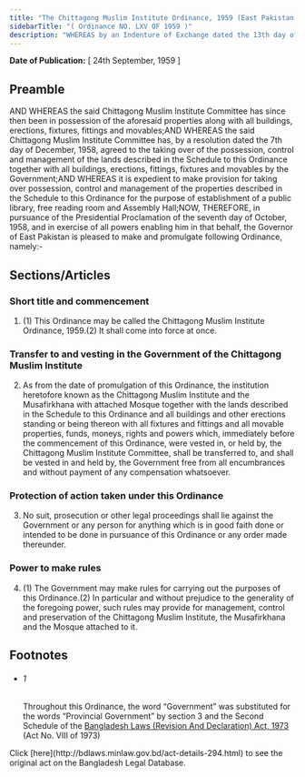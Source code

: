 ```yaml
---
title: "The Chittagong Muslim Institute Ordinance, 1959 (East Pakistan Ordinance)"
sidebarTitle: "( Ordinance NO. LXV OF 1959 )"
description: "WHEREAS by an Indenture of Exchange dated the 13th day of December, 1946, executed by the Chittagong Muslim Institute Committee and the Governor of Bengal, the properties described in the Schedule to this Ordinance were conveyed to the said Chittagong Muslim Institute Committee; 1♣"
---
```


**Date of Publication:** [ 24th September, 1959 ]

## Preamble

AND WHEREAS the said Chittagong Muslim Institute Committee has since then been in possession of the aforesaid properties along with all buildings, erections, fixtures, fittings and movables;AND WHEREAS the said Chittagong Muslim Institute Committee has, by a resolution dated the 7th day of December, 1958, agreed to the taking over of the possession, control and management of the lands described in the Schedule to this Ordinance together with all buildings, erections, fittings, fixtures and movables by the Government;AND WHEREAS it is expedient to make provision for taking over possession, control and management of the properties described in the Schedule to this Ordinance for the purpose of establishment of a public library, free reading room and Assembly Hall;NOW, THEREFORE, in pursuance of the Presidential Proclamation of the seventh day of October, 1958, and in exercise of all powers enabling him in that behalf, the Governor of East Pakistan is pleased to make and promulgate following Ordinance, namely:-

## Sections/Articles

### Short title and commencement

1. (1) This Ordinance may be called the Chittagong Muslim Institute Ordinance, 1959.(2) It shall come into force at once.

### Transfer to and vesting in the Government of the Chittagong Muslim Institute

2. As from the date of promulgation of this Ordinance, the institution heretofore known as the Chittagong Muslim Institute and the Musafirkhana with attached Mosque together with the lands described in the Schedule to this Ordinance and all buildings and other erections standing or being thereon with all fixtures and fittings and all movable properties, funds, moneys, rights and powers which, immediately before the commencement of this Ordinance, were vested in, or held by, the Chittagong Muslim Institute Committee, shall be transferred to, and shall be vested in and held by, the Government free from all encumbrances and without payment of any compensation whatsoever.

### Protection of action taken under this Ordinance

3. No suit, prosecution or other legal proceedings shall lie against the Government or any person for anything which is in good faith done or intended to be done in pursuance of this Ordinance or any order made thereunder.

### Power to make rules

4. (1) The Government may make rules for carrying out the purposes of this Ordinance.(2) In particular and without prejudice to the generality of the foregoing power, such rules may provide for management, control and preservation of the Chittagong Muslim Institute, the Musafirkhana and the Mosque attached to it.

## Footnotes

- ###### 1

  Throughout this Ordinance, the word “Government” was substituted for the words “Provincial Government” by section 3 and the Second Schedule of the [Bangladesh Laws (Revision And Declaration) Act, 1973](/laws/act-430 "Bangladesh Laws (Revision And Declaration) Act, 1973") (Act No. VIII of 1973)

<Note>
  Click [here](http://bdlaws.minlaw.gov.bd/act-details-294.html) to see the original act on the Bangladesh Legal Database.
</Note>
